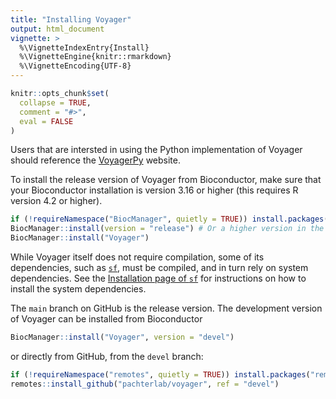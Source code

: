 ```yaml
---
title: "Installing Voyager"
output: html_document
vignette: >
  %\VignetteIndexEntry{Install}
  %\VignetteEngine{knitr::rmarkdown}
  %\VignetteEncoding{UTF-8}
---
```


```r
knitr::opts_chunk$set(
  collapse = TRUE,
  comment = "#>",
  eval = FALSE
)
```
Users that are intersted in using the Python implementation of Voyager should reference the [VoyagerPy](https://pmelsted.github.io/voyagerpy/install/) website. 

To install the release version of Voyager from Bioconductor, make sure that your Bioconductor installation is version 3.16 or higher (this requires R version 4.2 or higher). 

```r
if (!requireNamespace("BiocManager", quietly = TRUE)) install.packages("BiocManager")
BiocManager::install(version = "release") # Or a higher version in the future
BiocManager::install("Voyager")
```

While Voyager itself does not require compilation, some of its dependencies, such as [`sf`](https://r-spatial.github.io/sf/), must be compiled, and in turn rely on system dependencies. See the [Installation page of `sf`](https://r-spatial.github.io/sf/) for instructions on how to install the system dependencies.

The `main` branch on GitHub is the release version. The development version of Voyager can be installed from Bioconductor
```r
BiocManager::install("Voyager", version = "devel")
```

or directly from GitHub, from the `devel` branch:
```r
if (!requireNamespace("remotes", quietly = TRUE)) install.packages("remotes")
remotes::install_github("pachterlab/voyager", ref = "devel")
```

